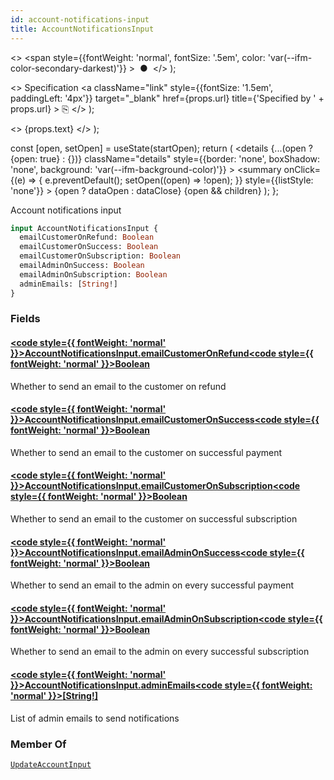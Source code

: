 ```yaml
---
id: account-notifications-input
title: AccountNotificationsInput
---
```


  <>
    <span
      style={{fontWeight: 'normal', fontSize: '.5em', color: 'var(--ifm-color-secondary-darkest)'}}
    >
      &nbsp;●&nbsp;
    </span>
  </>
);

  <>
    Specification
    <a
      className="link"
      style={{fontSize: '1.5em', paddingLeft: '4px'}}
      target="_blank"
      href={props.url}
      title={'Specified by ' + props.url}
    >
      ⎘
    </a>
  </>
);

  <>
    <span className={props.class}>{props.text}</span>
  </>
);


  const [open, setOpen] = useState(startOpen);
  return (
    <details
      {...(open ? {open: true} : {})}
      className="details"
      style={{border: 'none', boxShadow: 'none', background: 'var(--ifm-background-color)'}}
    >
      <summary
        onClick={(e) => {
          e.preventDefault();
          setOpen((open) => !open);
        }}
        style={{listStyle: 'none'}}
      >
        {open ? dataOpen : dataClose}
      </summary>
      {open && children}
    </details>
  );
};

Account notifications input

```graphql
input AccountNotificationsInput {
  emailCustomerOnRefund: Boolean
  emailCustomerOnSuccess: Boolean
  emailCustomerOnSubscription: Boolean
  emailAdminOnSuccess: Boolean
  emailAdminOnSubscription: Boolean
  adminEmails: [String!]
}
```

### Fields

#### [<code style={{ fontWeight: 'normal' }}>AccountNotificationsInput.<b>emailCustomerOnRefund</b></code>](#)<Bullet />[<code style={{ fontWeight: 'normal' }}><b>Boolean</b></code>](/docs/apis/graphql/types/scalars/boolean.mdx) <Badge class="badge badge--secondary " text="scalar"/>

Whether to send an email to the customer on refund

#### [<code style={{ fontWeight: 'normal' }}>AccountNotificationsInput.<b>emailCustomerOnSuccess</b></code>](#)<Bullet />[<code style={{ fontWeight: 'normal' }}><b>Boolean</b></code>](/docs/apis/graphql/types/scalars/boolean.mdx) <Badge class="badge badge--secondary " text="scalar"/>

Whether to send an email to the customer on successful payment

#### [<code style={{ fontWeight: 'normal' }}>AccountNotificationsInput.<b>emailCustomerOnSubscription</b></code>](#)<Bullet />[<code style={{ fontWeight: 'normal' }}><b>Boolean</b></code>](/docs/apis/graphql/types/scalars/boolean.mdx) <Badge class="badge badge--secondary " text="scalar"/>

Whether to send an email to the customer on successful subscription

#### [<code style={{ fontWeight: 'normal' }}>AccountNotificationsInput.<b>emailAdminOnSuccess</b></code>](#)<Bullet />[<code style={{ fontWeight: 'normal' }}><b>Boolean</b></code>](/docs/apis/graphql/types/scalars/boolean.mdx) <Badge class="badge badge--secondary " text="scalar"/>

Whether to send an email to the admin on every successful payment

#### [<code style={{ fontWeight: 'normal' }}>AccountNotificationsInput.<b>emailAdminOnSubscription</b></code>](#)<Bullet />[<code style={{ fontWeight: 'normal' }}><b>Boolean</b></code>](/docs/apis/graphql/types/scalars/boolean.mdx) <Badge class="badge badge--secondary " text="scalar"/>

Whether to send an email to the admin on every successful subscription

#### [<code style={{ fontWeight: 'normal' }}>AccountNotificationsInput.<b>adminEmails</b></code>](#)<Bullet />[<code style={{ fontWeight: 'normal' }}><b>[String!]</b></code>](/docs/apis/graphql/types/scalars/string.mdx) <Badge class="badge badge--secondary " text="list"/> <Badge class="badge badge--secondary " text="scalar"/>

List of admin emails to send notifications

### Member Of

[`UpdateAccountInput`](/docs/apis/graphql/types/inputs/update-account-input.mdx) <Badge class="badge badge--secondary badge--relation" text="input"/>
